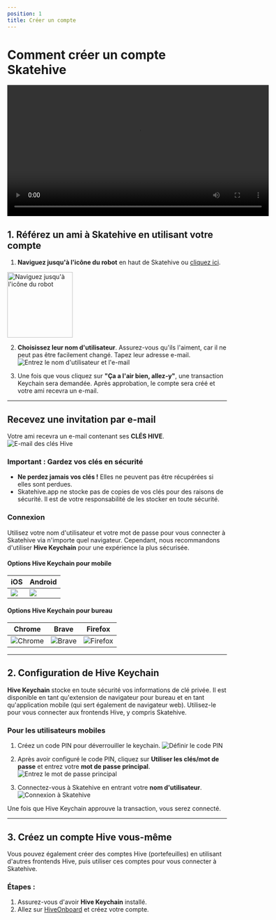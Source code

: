 ```yaml
---
position: 1
title: Créer un compte
---
```

# Comment créer un compte Skatehive


<div style={{
  display: 'flex',
  justifyContent: 'center',
  alignItems: 'center',
  margin: '20px 0'
}}>
<video width="600" controls>
  <source src="https://ipfs.skatehive.app/ipfs/QmYuM1h51bddDuC44FoAQYp9FRF2CghCncULeS4T3bp727" type="video/mp4" />
  Votre navigateur ne supporte pas la balise vidéo.
</video>
</div>

## 1. Référez un ami à Skatehive en utilisant votre compte

1. **Naviguez jusqu'à l'icône du robot** en haut de Skatehive ou [cliquez ici](https://www.skatehive.app/invite).  

<img src="https://i.ibb.co/JCCj9Sf/image.png" alt="Naviguez jusqu'à l'icône du robot" width="150" />

2. **Choisissez leur nom d'utilisateur**. Assurez-vous qu'ils l'aiment, car il ne peut pas être facilement changé. Tapez leur adresse e-mail.  
![Entrez le nom d'utilisateur et l'e-mail](https://hackmd.io/_uploads/H1tZGNP1Jx.png)

3. Une fois que vous cliquez sur **"Ça a l'air bien, allez-y"**, une transaction Keychain sera demandée. Après approbation, le compte sera créé et votre ami recevra un e-mail.

---

## Recevez une invitation par e-mail

Votre ami recevra un e-mail contenant ses **CLÉS HIVE**.  
![E-mail des clés Hive](https://ipfs.skatehive.app/ipfs/QmbTbULhRtAfyd19cTNYfrsjpsuRN2TV9sxZ5yzQQeR44D)

### Important : Gardez vos clés en sécurité
- **Ne perdez jamais vos clés !** Elles ne peuvent pas être récupérées si elles sont perdues.
- Skatehive.app ne stocke pas de copies de vos clés pour des raisons de sécurité. Il est de votre responsabilité de les stocker en toute sécurité.

### Connexion
Utilisez votre nom d'utilisateur et votre mot de passe pour vous connecter à Skatehive via n'importe quel navigateur. Cependant, nous recommandons d'utiliser **Hive Keychain** pour une expérience la plus sécurisée.

#### Options Hive Keychain pour mobile

<div style={{ display: 'flex', justifyContent: 'center' }}>


| iOS  | Android |
| -------- | -------- |
| ![](https://hive-keychain.com/img/browsers/ios.svg) | ![](https://hive-keychain.com/img/browsers/android.svg) |  

</div>

#### Options Hive Keychain pour bureau

<div style={{
  display: 'flex', 
  justifyContent: 'center', 
  backgroundColor: 'var(--ifm-color-background)', 
  padding: '20px', 
  borderRadius: '8px',
  color: 'var(--text-color)'
}}>
  <table style={{
    textAlign: 'center', 
    borderSpacing: '16px', 
    color: 'inherit'
  }}>
    <thead>
      <tr>
        <th style={{ color: 'inherit' }}>Chrome</th>
        <th style={{ color: 'inherit' }}>Brave</th>
        <th style={{ color: 'inherit' }}>Firefox</th>
      </tr>
    </thead>
    <tbody style={{ backgroundColor: '#808080'}}>
      <tr>
        <td style={{
          padding: '10px', 
          borderRadius: '8px',
          boxShadow: '0 2px 4px rgba(0, 0, 0, 0.1)'
        }}>
          <img 
            src="https://hive-keychain.com/img/browsers/chrome.svg" 
            alt="Chrome" 
            style={{
              maxWidth: '60px',
              borderRadius: '8px'
            }}
          />
        </td>
        <td style={{
          padding: '10px', 
          borderRadius: '8px',
          boxShadow: '0 2px 4px rgba(0, 0, 0, 0.1)'
        }}>
          <img 
            src="https://hive-keychain.com/img/browsers/brave.svg" 
            alt="Brave" 
            style={{
              maxWidth: '60px',
              borderRadius: '8px'
            }}
          />
        </td>
        <td style={{
          padding: '10px', 
          borderRadius: '8px',
          boxShadow: '0 2px 4px rgba(0, 0, 0, 0.1)'
        }}>
          <img 
            src="https://hive-keychain.com/img/browsers/firefox.svg" 
            alt="Firefox" 
            style={{
              maxWidth: '60px',
              borderRadius: '8px'
            }}
          />
        </td>
      </tr>
    </tbody>
  </table>
</div>

---

## 2. Configuration de Hive Keychain

**Hive Keychain** stocke en toute sécurité vos informations de clé privée. Il est disponible en tant qu'extension de navigateur pour bureau et en tant qu'application mobile (qui sert également de navigateur web). Utilisez-le pour vous connecter aux frontends Hive, y compris Skatehive.

### Pour les utilisateurs mobiles
1. Créez un code PIN pour déverrouiller le keychain.
   ![Définir le code PIN](https://hackmd.io/_uploads/rk9Y1SDJJg.png)

2. Après avoir configuré le code PIN, cliquez sur **Utiliser les clés/mot de passe** et entrez votre **mot de passe principal**.  
   ![Entrez le mot de passe principal](https://hackmd.io/_uploads/HyBYyBwJJg.png)

3. Connectez-vous à Skatehive en entrant votre **nom d'utilisateur**.  
   ![Connexion à Skatehive](https://hackmd.io/_uploads/ByGmlHDkJl.png)

Une fois que Hive Keychain approuve la transaction, vous serez connecté.

---

## 3. Créez un compte Hive vous-même

Vous pouvez également créer des comptes Hive (portefeuilles) en utilisant d'autres frontends Hive, puis utiliser ces comptes pour vous connecter à Skatehive.

### Étapes :
1. Assurez-vous d'avoir **Hive Keychain** installé.
2. Allez sur [HiveOnboard](https://hiveonboard.com/create-account) et créez votre compte.

